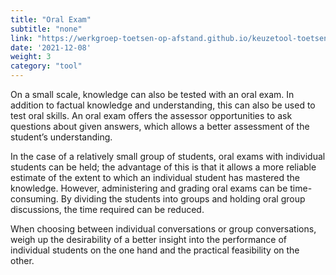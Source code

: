 ```yaml
---
title: "Oral Exam"
subtitle: "none"
link: "https://werkgroep-toetsen-op-afstand.github.io/keuzetool-toetsen/en/methods/oral_exam/"
date: '2021-12-08'
weight: 3
category: "tool"
---
```


On a small scale, knowledge can also be tested with an oral exam. In addition to factual knowledge and understanding, this can also be used to test oral skills. An oral exam offers the assessor opportunities to ask questions about given answers, which allows a better assessment of the student's understanding.

In the case of a relatively small group of students, oral exams with individual students can be held; the advantage of this is that it allows a more reliable estimate of the extent to which an individual student has mastered the knowledge. However, administering and grading oral exams can be time-consuming. By dividing the students into groups and holding oral group discussions, the time required can be reduced.

When choosing between individual conversations or group conversations, weigh up the desirability of a better insight into the performance of individual students on the one hand and the practical feasibility on the other.

